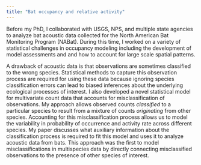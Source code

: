 ```yaml
---
title: "Bat occupancy and relative activity"
---
```


Before my PhD, I collaborated with USGS, NPS, and multiple state agencies to analyze bat acoustic data collected for the North American Bat Monitoring Program (NABat).
During this time, I worked on a variety of statistical challenges in occupancy modeling including the development of model assessments and and how to account for large scale spatial patterns.

A drawback of acoustic data is that observations are sometimes classified to the wrong species.
Statistical methods to capture this observation process are required for using these data because ignoring species classification errors can lead to biased inferences about the underlying ecological processes of interest.
I also developed a novel statistical model for multivariate count data that accounts for misclassification of observations.
My approach allows observed counts *classified* to a particular species to result from a mixture of counts *originating* from other species.
Accounting for this misclassification process allows us to model the variability in probability of occurrence and activity rate across different species.
My paper discusses what auxiliary information about the classification process is required to fit this model and uses it to analyze acoustic data from bats.
This approach was the first to model misclassifications in multispecies data by directly connecting misclassified observations to the presence of other species of interest.